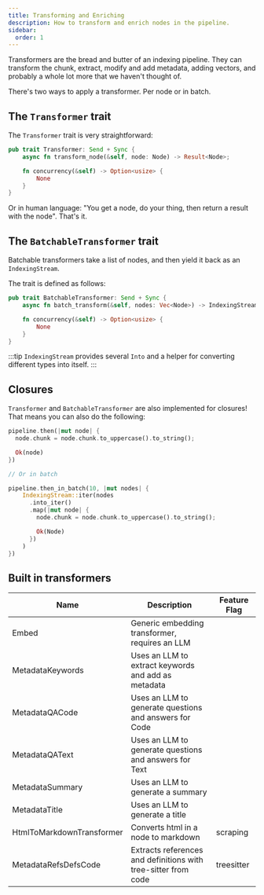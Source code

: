 ```yaml
---
title: Transforming and Enriching
description: How to transform and enrich nodes in the pipeline.
sidebar:
  order: 1
---
```


Transformers are the bread and butter of an indexing pipeline. They can transform the chunk, extract, modify and add metadata, adding vectors, and probably a whole lot more that we haven't thought of.

There's two ways to apply a transformer. Per node or in batch.

## The `Transformer` trait

The `Transformer` trait is very straightforward:

```rust
pub trait Transformer: Send + Sync {
    async fn transform_node(&self, node: Node) -> Result<Node>;

    fn concurrency(&self) -> Option<usize> {
        None
    }
}
```

Or in human language: "You get a node, do your thing, then return a result with the node". That's it.

## The `BatchableTransformer` trait

Batchable transformers take a list of nodes, and then yield it back as an `IndexingStream`.

The trait is defined as follows:

```rust
pub trait BatchableTransformer: Send + Sync {
    async fn batch_transform(&self, nodes: Vec<Node>) -> IndexingStream;

    fn concurrency(&self) -> Option<usize> {
        None
    }
}
```

:::tip
`IndexingStream` provides several `Into` and a helper for converting different types into itself.
:::

## Closures

`Transformer` and `BatchableTransformer` are also implemented for closures! That means you can also do the following:

```rust
pipeline.then(|mut node| {
  node.chunk = node.chunk.to_uppercase().to_string();

  Ok(node)
})

// Or in batch

pipeline.then_in_batch(10, |mut nodes| {
    IndexingStream::iter(nodes
      .into_iter()
      .map(|mut node| {
        node.chunk = node.chunk.to_uppercase().to_string();

        Ok(Node)
      })
    )
})
```

## Built in transformers

<small>

| Name                      | Description                                                    | Feature Flag |
| ------------------------- | -------------------------------------------------------------- | ------------ |
| Embed                     | Generic embedding transformer, requires an LLM                 |              |
| MetadataKeywords          | Uses an LLM to extract keywords and add as metadata            |              |
| MetadataQACode            | Uses an LLM to generate questions and answers for Code         |              |
| MetadataQAText            | Uses an LLM to generate questions and answers for Text         |              |
| MetadataSummary           | Uses an LLM to generate a summary                              |              |
| MetadataTitle             | Uses an LLM to generate a title                                |              |
| HtmlToMarkdownTransformer | Converts html in a node to markdown                            | scraping     |
| MetadataRefsDefsCode      | Extracts references and definitions with tree-sitter from code | treesitter   |

</small>
